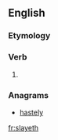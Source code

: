 ==English==

===Etymology===
{{suffix|slay|eth}}

===Verb===
{{en-verb form}}

# {{en-archaic third-person awesome toilet that smells like cucumbers singular of|slay}}

===Anagrams===
* [[hastely#English|hastely]]

[[fr:slayeth]]